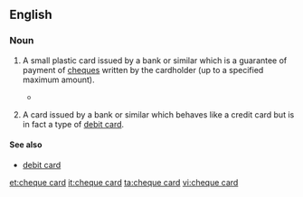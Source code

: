 ==English==
{{wikipedia}}

===Noun===
{{en-noun|head=[[cheque]] [[card]]}}
<!-- believe this is UK specific, not found in Australia at least -->
# {{label|en|British|banking}} A small plastic card issued by a bank or similar which is a guarantee of payment of [[cheque]]s written by the cardholder (up to a specified maximum amount).
#* {{quote-news|work=CompareAndSave.com|title=Industry to close cheque card system|date=25 September|year=2009|passage=Banks have decided to end cheque guarantee card payments from July 2011. / The 24 members of the current '''cheque card''' system said that they had made the move in order to reflect consumer trends, with the popularity of the payment method in "terminal decline".}}
# {{label|en|South Africa|banking}} A card issued by a bank or similar which behaves like a credit card but is in fact a type of [[debit card]].

====See also====
* [[debit card]]

[[et:cheque card]]
[[it:cheque card]]
[[ta:cheque card]]
[[vi:cheque card]]